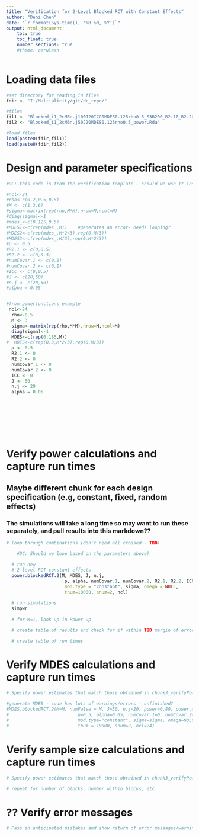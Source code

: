 ```yaml
---
title: "Verification for 2-Level Blocked RCT with Constant Effects"
author: "Deni Chen"
date: "`r format(Sys.time(), '%B %d, %Y')`"
output: html_document:
    toc: true
    toc_float: true
    number_sections: true
    #theme: cerulean
---
```


# Loading data files

```r
#set directory for reading in files
fdir <- "I:/Multiplicity/git/dc_repo/"

#files
fil1 <- "Blocked_i1_2cM6n.j100J20ICC0MDES0.125rho0.5_S3B200_R2.10_R2.20_sim.Rda"
fil2 <- "Blocked_i1_2cM6n.j50J20MDES0.125rho0.5_power.Rda"

#load files
load(paste0(fdir,fil1))
load(paste0(fdir,fil2))
```


# Design and parameter specifications

```r
#DC: this code is from the verification template - should we use it instead of the code below that was taken from powerFunctions.Rmd?

#ncl<-24
#rho<-c(0.2,0.5,0.8)
#M <- c(1,3,6)
#sigma<-matrix(rep(rho,M*M),nrow=M,ncol=M)
#diag(sigma)<-1
#mdes_<-c(0.125,0.5)
#MDES1<-c(rep(mdes_,M))    #generates an error- needs looping?
#MDES2<-c(rep(mdes_,M*2/3),rep(0,M/3))
#MDES3<-c(rep(mdes_,M/3),rep(0,M*2/3))
#p <- 0.5
#R2.1 <- c(0,0.5)
#R2.2 <- c(0,0.5)
#numCovar.1 <- c(0,1)
#numCovar.2 <- c(0,1)
#ICC <- c(0,0.5)
#J <- c(20,50)
#n.j <- c(20,50)
#alpha = 0.05


#from powerfunctions example 
 ncl<-24
  rho<-0.5
  M <- 3
  sigma<-matrix(rep(rho,M*M),nrow=M,ncol=M)
  diag(sigma)<-1
  MDES<-c(rep(0.185,M))
#  MDES<-c(rep(0.3,M*2/3),rep(0,M/3))
  p <- 0.5
  R2.1 <- 0
  R2.2 <- 0
  numCovar.1 <- 0
  numCovar.2 <- 0
  ICC <- 0
  J <- 50
  n.j <- 20
  alpha = 0.05

  
  
  

  
  
```

# Verify power calculations and capture run times

## Maybe different chunk for each design specification (e.g, constant, fixed, random effects)

### The simulations will take a long time so may want to run these separately, and pull results into this markdown??

```r
# loop through combinations (don't need all crossed - TBD)

    #DC: Should we loop based on the parameters above?

  # run new
  # 2 level RCT constant effects
  power.blockedRCT.2(M, MDES, J, n.j,
                      p, alpha, numCovar.1, numCovar.2, R2.1, R2.2, ICC, 
                      mod.type = "constant", sigma, omega = NULL,
                      tnum=10000, snum=2, ncl)
    
  # run simulations
  simpwr
  
  # for M=1, look up in Power-Up

  # create table of results and check for if within TBD margin of error

  # create table of run times

```

# Verify MDES calculations and capture run times

```r

# Specify power estimates that match those obtained in chunk3_verifyPower (grab from final table/matrix) and corresponding sample size - and check that returned MDES is correct

#generate MDES - code has lots of warnings/errors - unfinished?
#MDES.blockedRCT.2(M=M, numFalse = M, J=50, n.j=20, power=0.80, power.definition = "min2", MTP = "BF", marginError = 0.005,
#                          p=0.5, alpha=0.05, numCovar.1=0, numCovar.2=0, R2.1=0, R2.2=0, ICC=0, 
#                          mod.type="constant", sigma=sigma, omega=NULL,
#                          tnum = 10000, snum=2, ncl=24)


```

# Verify sample size calculations and capture run times

```r

# Specify power estimates that match those obtained in chunk3_verifyPower (grab from final table/matrix) and corresponding MDES - and check that returned sample size is correct

# repeat for number of blocks, number within blocks, etc. 

```

# ?? Verify error messages


```r

# Pass in anticipated mistakes and show return of error messages/warnings?

```



